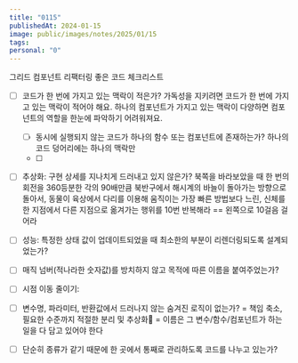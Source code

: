 ```yaml
---
title: "0115"
publishedAt: 2024-01-15
image: public/images/notes/2025/01/15
tags: 
personal: "0"
---
```

그리드 컴포넌트 리팩터링
좋은 코드 체크리스트
- [ ] 코드가 한 번에 가지고 있는 맥락이 적은가?
      가독성을 지키려면 코드가 한 번에 가지고 있는 맥락이 적어야 해요. 하나의 컴포넌트가 가지고 있는 맥락이 다양하면 컴포넌트의 역할을 한눈에 파악하기 어려워져요.
	- [ ] 동시에 실행되지 않는 코드가 하나의 함수 또는 컴포넌트에 존재하는가?
	      하나의 코드 덩어리에는 하나의 맥락만
	- [ ] 
- [ ] 추상화: 구현 상세를 지나치게 드러내고 있지 않은가?
      북쪽을 바라보았을 때 한 번의 회전을 360등분한 각의 90배만큼 북반구에서 해시계의 바늘이 돌아가는 방향으로 돌아서, 동물이 육상에서 다리를 이용해 움직이는 가장 빠른 방법보다 느린, 신체를 한 지점에서 다른 지점으로 옮겨가는 행위를 10번 반복해라 == 왼쪽으로 10걸음 걸어라
- [ ] 성능: 특정한 상태 값이 업데이트되었을 때 최소한의 부분이 리렌더링되도록 설계되었는가?
- [ ] 매직 넘버(적나라한 숫자값)를 방치하지 않고 목적에 따른 이름을 붙여주었는가?
- [ ] 시점 이동 줄이기: 
- [ ] 변수명, 파라미터, 반환값에서 드러나지 않는 숨겨진 로직이 없는가?
      = 책임 축소, 필요한 수준까지 적절한 분리 및 추상화
      = 이름은 그 변수/함수/컴포넌트가 하는 일을 다 담고 있어야 한다
- [ ] 단순히 종류가 같기 때문에 한 곳에서 통째로 관리하도록 코드를 나누고 있는가?
      